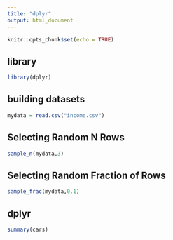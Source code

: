 ```yaml
---
title: "dplyr"
output: html_document
---
```


```r
knitr::opts_chunk$set(echo = TRUE)
```


## library 

```r
library(dplyr)
```
## building datasets
```r
mydata = read.csv("income.csv")

```

## Selecting Random N Rows
```r
sample_n(mydata,3)
```

## Selecting Random Fraction of Rows
```r
sample_frac(mydata,0.1)
```

## dplyr

```r
summary(cars)
```


